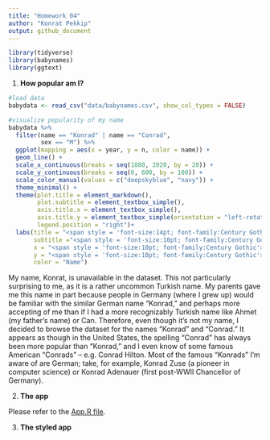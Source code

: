 ```yaml
---
title: "Homework 04"
author: "Konrat Pekkip"
output: github_document
---
```


```r
library(tidyverse)
library(babynames)
library(ggtext)
```

1.  **How popular am I?**

```r
#load data
babydata <- read_csv("data/babynames.csv", show_col_types = FALSE)

#visualize popularity of my name
babydata %>%
  filter(name == "Konrad" | name == "Conrad",
         sex == "M") %>%
  ggplot(mapping = aes(x = year, y = n, color = name)) +
  geom_line() +
  scale_x_continuous(breaks = seq(1880, 2020, by = 20)) +
  scale_y_continuous(breaks = seq(0, 600, by = 100)) +
  scale_color_manual(values = c("deepskyblue", "navy")) +
  theme_minimal() +
  theme(plot.title = element_markdown(),
        plot.subtitle = element_textbox_simple(),
        axis.title.x = element_textbox_simple(),
        axis.title.y = element_textbox_simple(orientation = "left-rotated"),
        legend.position = "right")+
  labs(title = "<span style = 'font-size:14pt; font-family:Century Gothic; color:deepskyblue'>Number of Babies Named Konrad or Conrad</span>",
       subtitle ="<span style = 'font-size:10pt; font-family:Century Gothic; color:navy'>In the United States between 1880 and 2020</span>",
       x = "<span style = 'font-size:10pt; font-family:Century Gothic'>Year</span>",
       y = "<span style = 'font-size:10pt; font-family:Century Gothic'>Number of Babies named Konrad or Conrad</span>",
       color = "Name")
```

My name, Konrat, is unavailable in the dataset. This not particularly surprising to me, as it is a rather uncommon Turkish name. My parents gave me this name in part because people in Germany (where I grew up) would be familiar with the similar German name "Konrad," and perhaps more accepting of me than if I had a more recognizably Turkish name like Ahmet (my father's name) or Can. Therefore, even though it's not my name, I decided to browse the dataset for the names "Konrad" and "Conrad." It appears as though in the United States, the spelling "Conrad" has always been more popular than "Konrad," and I even know of some famous American "Conrads" -- e.g. Conrad Hilton. Most of the famous "Konrads" I'm aware of are German; take, for example, Konrad Zuse (a pioneer in computer science) or Konrad Adenauer (first post-WWII Chancellor of Germany).

2.  **The app**

Please refer to the [App.R file](app1/app.R).

3.  **The styled app**

```r

```
